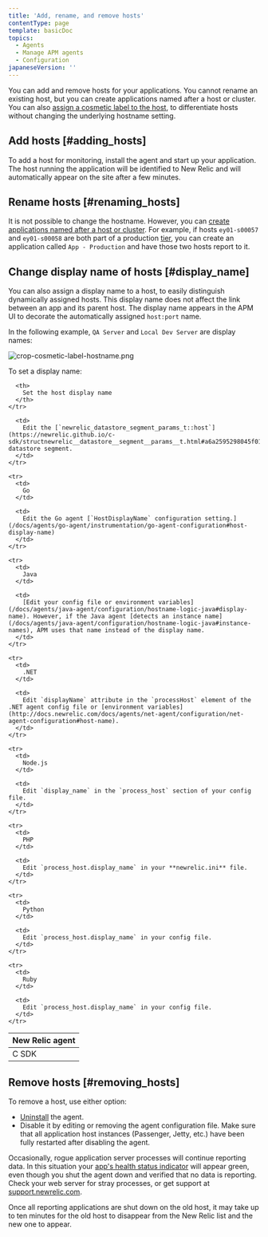 ```yaml
---
title: 'Add, rename, and remove hosts'
contentType: page
template: basicDoc
topics:
  - Agents
  - Manage APM agents
  - Configuration
japaneseVersion: ''
---
```


You can add and remove hosts for your applications. You cannot rename an existing host, but you can create applications named after a host or cluster. You can also [assign a cosmetic label to the host](#display_name), to differentiate hosts without changing the underlying hostname setting.

## Add hosts [#adding_hosts]

To add a host for monitoring, install the agent and start up your application. The host running the application will be identified to New Relic and will automatically appear on the site after a few minutes.

## Rename hosts [#renaming_hosts]

It is not possible to change the hostname. However, you can [create applications named after a host or cluster](/docs/site/renaming-applications). For example, if hosts `ey01-s00057` and `ey01-s00058` are both part of a production [tier](/docs/accounts-partnerships/education/getting-started-new-relic/glossary#tier), you can create an application called `App - Production` and have those two hosts report to it.

## Change display name of hosts [#display_name]

You can also assign a display name to a host, to easily distinguish dynamically assigned hosts. This display name does not affect the link between an app and its parent host. The display name appears in the APM UI to decorate the automatically assigned `host:port` name.

In the following example, `QA Server` and `Local Dev Server` are display names:

![crop-cosmetic-label-hostname.png](./images/crop-display-host-name_0.png "crop-cosmetic-label-hostname.png")

To set a display name:

<Table>
  <thead>
    <tr>
      <th style={{ width: "150px" }}>
        New Relic agent
      </th>

      <th>
        Set the host display name
      </th>
    </tr>
  </thead>

  <tbody>
    <tr>
      <td>
        C SDK
      </td>

      <td>
        Edit the [`newrelic_datastore_segment_params_t::host`](https://newrelic.github.io/c-sdk/structnewrelic__datastore__segment__params__t.html#a6a2595298045f0174b9b9c39ea31b6eb) datastore segment.
      </td>
    </tr>

    <tr>
      <td>
        Go
      </td>

      <td>
        Edit the Go agent [`HostDisplayName` configuration setting.](/docs/agents/go-agent/instrumentation/go-agent-configuration#host-display-name)
      </td>
    </tr>

    <tr>
      <td>
        Java
      </td>

      <td>
        [Edit your config file or environment variables](/docs/agents/java-agent/configuration/hostname-logic-java#display-name). However, if the Java agent [detects an instance name](/docs/agents/java-agent/configuration/hostname-logic-java#instance-names), APM uses that name instead of the display name.
      </td>
    </tr>

    <tr>
      <td>
        .NET
      </td>

      <td>
        Edit `displayName` attribute in the `processHost` element of the .NET agent config file or [environment variables](http://docs.newrelic.com/docs/agents/net-agent/configuration/net-agent-configuration#host-name).
      </td>
    </tr>

    <tr>
      <td>
        Node.js
      </td>

      <td>
        Edit `display_name` in the `process_host` section of your config file.
      </td>
    </tr>

    <tr>
      <td>
        PHP
      </td>

      <td>
        Edit `process_host.display_name` in your **newrelic.ini** file.
      </td>
    </tr>

    <tr>
      <td>
        Python
      </td>

      <td>
        Edit `process_host.display_name` in your config file.
      </td>
    </tr>

    <tr>
      <td>
        Ruby
      </td>

      <td>
        Edit `process_host.display_name` in your config file.
      </td>
    </tr>
  </tbody>
</Table>

## Remove hosts [#removing_hosts]

To remove a host, use either option:

* [Uninstall](/docs/agents/manage-apm-agents/installation/uninstall-agent) the agent.
* Disable it by editing or removing the agent configuration file. Make sure that all application host instances (Passenger, Jetty, etc.) have been fully restarted after disabling the agent.

Occasionally, rogue application server processes will continue reporting data. In this situation your [app's health status indicator](/docs/using-new-relic/welcome-new-relic/getting-started/glossary#health-status) will appear green, even though you shut the agent down and verified that no data is reporting. Check your web server for stray processes, or get support at [support.newrelic.com](https://support.newrelic.com "Link opens in a new window").

Once all reporting applications are shut down on the old host, it may take up to ten minutes for the old host to disappear from the New Relic list and the new one to appear.
